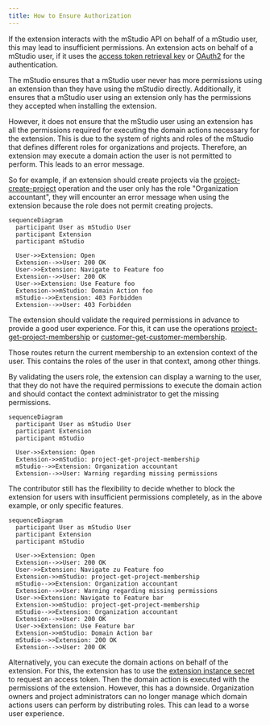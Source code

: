 ```yaml
---
title: How to Ensure Authorization
---
```


If the extension interacts with the mStudio API on behalf of a mStudio user, this may lead to insufficient permissions.
An extension acts on behalf of a mStudio user, if it uses the [access token retrieval key](../../overview/concepts/authentication#access-token-retrieval-key)
or [OAuth2](../../overview/concepts/authentication#oauth2) for the authentication.

The mStudio ensures that a mStudio user never has more permissions using an extension than they have using the mStudio directly.
Additionally, it ensures that a mStudio user using an extension only has the permissions they accepted when installing the extension.

However, it does not ensure that the mStudio user using an extension has all the permissions required for executing the domain actions necessary for the extension.
This is due to the system of rights and roles of the mStudio that defines different roles for organizations and projects.
Therefore, an extension may execute a domain action the user is not permitted to perform.
This leads to an error message.

So for example, if an extension should create projects via the [project-create-project](../../../reference/project/project-create-project) operation
and the user only has the role "Organization accountant", they will encounter an error message when using the extension because the role does not permit creating projects.


```mermaid
sequenceDiagram
  participant User as mStudio User
  participant Extension
  participant mStudio

  User->>Extension: Open
  Extension-->>User: 200 OK
  User->>Extension: Navigate to Feature foo
  Extension-->>User: 200 OK
  User->>Extension: Use Feature foo
  Extension->>mStudio: Domain Action foo
  mStudio-->>Extension: 403 Forbidden
  Extension-->>User: 403 Forbidden
```

The extension should validate the required permissions in advance to provide a good user experience.
For this, it can use the operations [project-get-project-membership](../../../reference/project/project-get-project-membership) or [customer-get-customer-membership](../../../reference/customer/customer-get-customer-membership).

Those routes return the current membership to an extension context of the user.
This contains the roles of the user in that context, among other things.

By validating the users role, the extension can display a warning to the user, that they do not have the required permissions to execute the domain action and should contact the context administrator to get the missing permissions.

```mermaid
sequenceDiagram
  participant User as mStudio User
  participant Extension
  participant mStudio

  User->>Extension: Open
  Extension->>mStudio: project-get-project-membership
  mStudio-->>Extension: Organization accountant
  Extension-->>User: Warning regarding missing permissions
```

The contributor still has the flexibility to decide whether to block the extension for users with insufficient permissions completely, as in the above example, or only specific features.

```mermaid
sequenceDiagram
  participant User as mStudio User
  participant Extension
  participant mStudio

  User->>Extension: Open
  Extension-->>User: 200 OK
  User->>Extension: Navigate zu Feature foo
  Extension->>mStudio: project-get-project-membership
  mStudio-->>Extension: Organization accountant
  Extension-->>User: Warning regarding missing permissions
  User->>Extension: Navigate to Feature bar
  Extension->>mStudio: project-get-project-membership
  mStudio-->>Extension: Organization accountant
  Extension-->>User: 200 OK
  User->>Extension: Use Feature bar
  Extension->>mStudio: Domain Action bar
  mStudio-->>Extension: 200 OK
  Extension-->>User: 200 OK
```

Alternatively, you can execute the domain actions on behalf of the extension.
For this, the extension has to use the [extension instance secret](../../overview/concepts/authentication#extension-instance-secret) to request an access token.
Then the domain action is executed with the permissions of the extension.
However, this has a downside.
Organization owners and project administrators can no longer manage which domain actions users can perform by distributing roles.
This can lead to a worse user experience.

